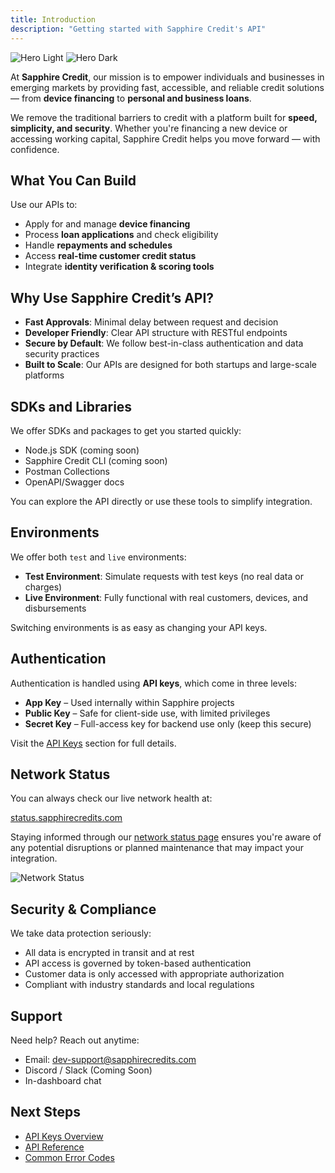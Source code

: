 ```yaml
---
title: Introduction
description: "Getting started with Sapphire Credit's API"
---
```


<img
	className="block dark:hidden"
	src="/images/svg-light.png"
	alt="Hero Light"
/>
<img
	className="hidden dark:block"
	src="/images/svg-dark.png"
	alt="Hero Dark"
/>

At **Sapphire Credit**, our mission is to empower individuals and businesses in emerging markets by providing fast, accessible, and reliable credit solutions — from **device financing** to **personal and business loans**.

We remove the traditional barriers to credit with a platform built for **speed, simplicity, and security**. Whether you're financing a new device or accessing working capital, Sapphire Credit helps you move forward — with confidence.

## What You Can Build

Use our APIs to:

- Apply for and manage **device financing**
- Process **loan applications** and check eligibility
- Handle **repayments and schedules**
- Access **real-time customer credit status**
- Integrate **identity verification & scoring tools**

## Why Use Sapphire Credit’s API?

- **Fast Approvals**: Minimal delay between request and decision
- **Developer Friendly**: Clear API structure with RESTful endpoints
- **Secure by Default**: We follow best-in-class authentication and data security practices
- **Built to Scale**: Our APIs are designed for both startups and large-scale platforms

## SDKs and Libraries

We offer SDKs and packages to get you started quickly:

- Node.js SDK (coming soon)
- Sapphire Credit CLI (coming soon)
- Postman Collections
- OpenAPI/Swagger docs

You can explore the API directly or use these tools to simplify integration.

## Environments

We offer both `test` and `live` environments:

- **Test Environment**: Simulate requests with test keys (no real data or charges)
- **Live Environment**: Fully functional with real customers, devices, and disbursements

Switching environments is as easy as changing your API keys.

## Authentication

Authentication is handled using **API keys**, which come in three levels:

- **App Key** – Used internally within Sapphire projects
- **Public Key** – Safe for client-side use, with limited privileges
- **Secret Key** – Full-access key for backend use only (keep this secure)

Visit the [API Keys](/apikeys) section for full details.

## Network Status

You can always check our live network health at:

[status.sapphirecredits.com](https://status.sapphirecredits.com)

<Note>Staying informed through our [network status page](https://status.sapphirecredits.com) ensures you're aware of any potential disruptions or planned maintenance that may impact your integration.</Note>

<img
	className="block"
	src="/images/ntw.png"
	alt="Network Status"
/>

## Security & Compliance

We take data protection seriously:

- All data is encrypted in transit and at rest
- API access is governed by token-based authentication
- Customer data is only accessed with appropriate authorization
- Compliant with industry standards and local regulations

## Support

Need help? Reach out anytime:

- Email: [dev-support@sapphirecredits.com](mailto:dev-support@sapphirecredits.com)
- Discord / Slack (Coming Soon)
- In-dashboard chat

## Next Steps

- [API Keys Overview](/apikeys)
- [API Reference](/api-reference)
- [Common Error Codes](/errors)

